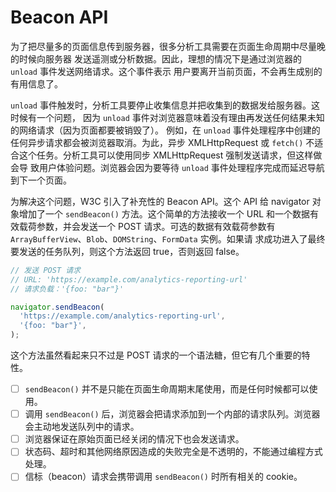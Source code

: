 # Beacon API

为了把尽量多的页面信息传到服务器，很多分析工具需要在页面生命周期中尽量晚的时候向服务器
发送遥测或分析数据。因此，理想的情况下是通过浏览器的 `unload` 事件发送网络请求。这个事件表示
用户要离开当前页面，不会再生成别的有用信息了。

`unload` 事件触发时，分析工具要停止收集信息并把收集到的数据发给服务器。这时候有一个问题，
因为 `unload` 事件对浏览器意味着没有理由再发送任何结果未知的网络请求（因为页面都要被销毁了）。
例如，在 `unload` 事件处理程序中创建的任何异步请求都会被浏览器取消。为此，异步 XMLHttpRequest
或 `fetch()` 不适合这个任务。分析工具可以使用同步 XMLHttpRequest 强制发送请求，但这样做会导
致用户体验问题。浏览器会因为要等待 `unload` 事件处理程序完成而延迟导航到下一个页面。

为解决这个问题，W3C 引入了补充性的 Beacon API。这个 API 给 navigator 对象增加了一个
`sendBeacon()` 方法。这个简单的方法接收一个 URL 和一个数据有效载荷参数，并会发送一个 POST
请求。可选的数据有效载荷参数有 `ArrayBufferView`、`Blob`、`DOMString`、`FormData` 实例。如果请
求成功进入了最终要发送的任务队列，则这个方法返回 true，否则返回 false。

```js
// 发送 POST 请求
// URL: 'https://example.com/analytics-reporting-url'
// 请求负载：'{foo: "bar"}'

navigator.sendBeacon(
  'https://example.com/analytics-reporting-url',
  '{foo: "bar"}',
);
```

这个方法虽然看起来只不过是 POST 请求的一个语法糖，但它有几个重要的特性。

- [ ] `sendBeacon()` 并不是只能在页面生命周期末尾使用，而是任何时候都可以使用。
- [ ] 调用 `sendBeacon()` 后，浏览器会把请求添加到一个内部的请求队列。浏览器会主动地发送队列中的请求。
- [ ] 浏览器保证在原始页面已经关闭的情况下也会发送请求。
- [ ] 状态码、超时和其他网络原因造成的失败完全是不透明的，不能通过编程方式处理。
- [ ] 信标（beacon）请求会携带调用 `sendBeacon()` 时所有相关的 cookie。
